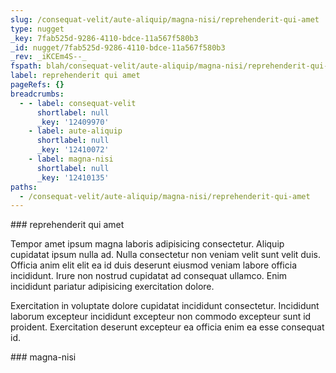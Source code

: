 ```yaml
---
slug: /consequat-velit/aute-aliquip/magna-nisi/reprehenderit-qui-amet
type: nugget
_key: 7fab525d-9286-4110-bdce-11a567f580b3
_id: nugget/7fab525d-9286-4110-bdce-11a567f580b3
_rev: _iKCEm4S--_
fspath: blah/consequat-velit/aute-aliquip/magna-nisi/reprehenderit-qui-amet.md
label: reprehenderit qui amet
pageRefs: {}
breadcrumbs:
  - - label: consequat-velit
      shortlabel: null
      _key: '12409970'
    - label: aute-aliquip
      shortlabel: null
      _key: '12410072'
    - label: magna-nisi
      shortlabel: null
      _key: '12410135'
paths:
  - /consequat-velit/aute-aliquip/magna-nisi/reprehenderit-qui-amet
---
```


<NuggetArea>
<Nugget slug="/consequat-velit/aute-aliquip/magna-nisi/reprehenderit-qui-amet" type="nugget" _key="7fab525d-9286-4110-bdce-11a567f580b3" _id="nugget/7fab525d-9286-4110-bdce-11a567f580b3" _rev="_iKCEm4S--_" fspath="blah/consequat-velit/aute-aliquip/magna-nisi/reprehenderit-qui-amet.md" label="reprehenderit qui amet" paths="/consequat-velit/aute-aliquip/magna-nisi/reprehenderit-qui-amet">
<NuggetBody>
### reprehenderit qui amet

Tempor amet ipsum magna laboris adipisicing consectetur. Aliquip cupidatat ipsum nulla ad. Nulla consectetur non veniam velit sunt velit duis. Officia anim elit elit ea id duis deserunt eiusmod veniam labore officia incididunt. Irure non nostrud cupidatat ad consequat ullamco. Enim incididunt pariatur adipisicing exercitation dolore.

Exercitation in voluptate dolore cupidatat incididunt consectetur. Incididunt laborum excepteur incididunt excepteur non commodo excepteur sunt id proident. Exercitation deserunt excepteur ea officia enim ea esse consequat id.

</NuggetBody>
<Breadcrumbs>
<Crumbs>
<Crumb _key="12409970" label="consequat-velit" /><Crumb _key="12410072" label="aute-aliquip" /><Crumb _key="12410135" label="magna-nisi" />
</Crumbs>
</Breadcrumbs>
</Nugget>

<NuggetsInbound>
</NuggetsInbound>
<NuggetsOutbound>
</NuggetsOutbound>
</NuggetArea>
<PassagesInbound>
<Passage direction="inbound" type="passage" _key="12410135" _id="passage/12410135" _rev="_iKCEm4O--_" label="magna-nisi" passage="magna-nisi" fspath="blah/consequat-velit/aute-aliquip/magna-nisi" paths="/consequat-velit/aute-aliquip/magna-nisi" slug="/consequat-velit/aute-aliquip/magna-nisi">
<NuggetBody>
### magna-nisi

</NuggetBody>
<Breadcrumbs>
<Crumbs>
<Crumb _key="12409970" label="consequat-velit" /><Crumb _key="12410072" label="aute-aliquip" />
</Crumbs>
</Breadcrumbs>
</Passage>

</PassagesInbound>
<PassagesOutbound>
</PassagesOutbound>